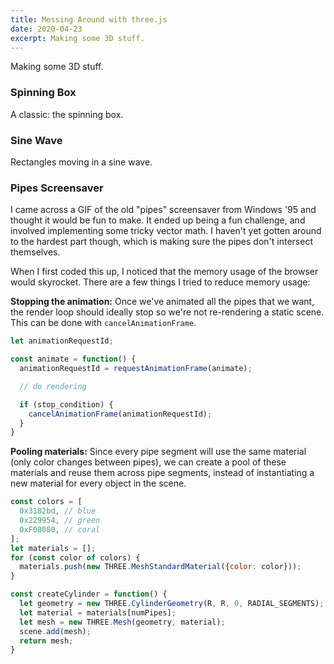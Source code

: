 ```yaml
---
title: Messing Around with three.js
date: 2020-04-23
excerpt: Making some 3D stuff.
---
```



Making some 3D stuff.

### Spinning Box

A classic: the spinning box.

<SpinningBox />

<ExpandableCodeBlock filePath="three_js/spinning_box.jsx" />

### Sine Wave

Rectangles moving in a sine wave.

<SineWave />

<ExpandableCodeBlock filePath="three_js/sine_wave.jsx" />

### Pipes Screensaver

I came across a GIF of the old "pipes" screensaver from Windows '95 and thought it would be fun to make.
It ended up being a fun challenge, and involved implementing some tricky vector math. I haven't yet gotten around
to the hardest part though, which is making sure the pipes don't intersect themselves.

When I first coded this up, I noticed that the memory usage of the browser would skyrocket. There are a few things I tried to reduce memory usage:

<b>Stopping the animation:</b> Once we've animated all the pipes that we want, the render loop should ideally stop so we're not re-rendering a
static scene. This can be done with `cancelAnimationFrame`.

```js
let animationRequestId;

const animate = function() {
  animationRequestId = requestAnimationFrame(animate);

  // do rendering

  if (stop_condition) {
    cancelAnimationFrame(animationRequestId);
  }
}
```

<b>Pooling materials:</b> Since every pipe segment will use the same material (only color changes between pipes), we can create a pool
of these materials and reuse them across pipe segments, instead of instantiating a new material for every object
in the scene.

```js
const colors = [
  0x3182bd, // blue
  0x229954, // green
  0xF08080, // coral
];
let materials = [];
for (const color of colors) {
  materials.push(new THREE.MeshStandardMaterial({color: color}));
}

const createCylinder = function() {
  let geometry = new THREE.CylinderGeometry(R, R, 0, RADIAL_SEGMENTS);
  let material = materials[numPipes];
  let mesh = new THREE.Mesh(geometry, material);
  scene.add(mesh);
  return mesh;
}
```

<Pipes />

<ExpandableCodeBlock filePath="three_js/pipes.jsx" />
